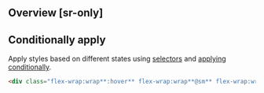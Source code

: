 ## Overview [sr-only]
<Overview/>

## Conditionally apply
Apply styles based on different states using [selectors](/guide/state-selectors) and [applying conditionally](/guide/applying-conditionally).
```html
<div class="flex-wrap:wrap**:hover** flex-wrap:wrap**@sm** flex-wrap:wrap**@dark** flex-wrap:wrap**@print**">…</div>
```

